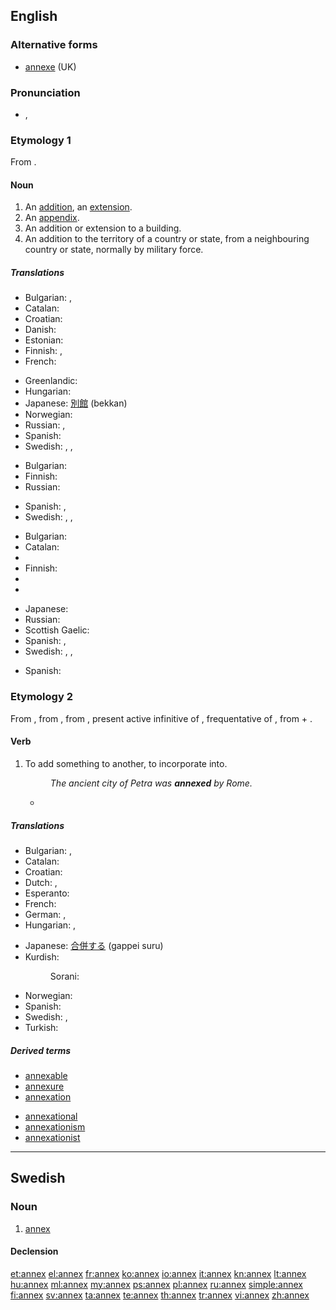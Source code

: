 ==English==

===Alternative forms===
* [[annexe]] (UK)

===Pronunciation===
* {{a|UK}} {{IPA|/ˈæn.ɛks/}}, {{X-SAMPA|/"{n.Eks/}}

===Etymology 1===
From {{etyl|fr|en}} {{term|annexe|lang=fr}}.

====Noun====
{{en-noun|es}}

# An [[addition]], an [[extension]].
# An [[appendix]].
# An addition or extension to a building.
# An addition to the territory of a country or state, from a neighbouring country or state, normally by military force.

=====Translations=====
{{trans-top|addition, an extension}}
* Bulgarian: {{t|bg|прибавка}},  {{t|bg|допълнение}}
* Catalan: {{t|ca|annex|m}}
* Croatian: {{t-|hr|aneks|m}}
* Danish: {{t|da|bilag}}
* Estonian: {{t-|et|lisa}}
* Finnish: {{t|fi|lisäys}}, {{t|fi|laajennus}}
* French: {{t+|fr|annexe}}
{{trans-mid}}
* Greenlandic: {{t|kl|bilagi}}
* Hungarian: {{t+|hu|függelék}}
* Japanese: [[別館]] (bekkan)
* Norwegian: {{t+|no|anneks}}
* Russian: {{t|ru|прибавка|f|tr=pribávka|sc=Cyrl}}, {{t|ru|дополнение|n|tr=dopolnénije|sc=Cyrl}}
* Spanish: {{t+|es|anexo|m}}
* Swedish: {{t+|sv|annex}}, {{t|sv|tillägg}}, {{t-|sv|bilaga}}
{{trans-bottom}}

{{trans-top|appendix}}
* Bulgarian: {{t+|bg|приложение}}
* Finnish: {{t|fi|liite}}
* Russian: {{t|ru|приложение|n|tr=priložénije|sc=Cyrl}}
{{trans-mid}}
* Spanish: {{t+|es|apéndice|m}}, {{t+|es|extensión|f}}
* Swedish: {{t+|sv|appendix}}, {{t|sv|tillägg}}, {{t-|sv|bilaga}}
{{trans-bottom}}

{{trans-top|addition or extension to a building}}
* Bulgarian: {{t|bg|пристройка}}
* Catalan: {{t|ca|annex|m}}
* {{trreq|Dutch}}
* Finnish: {{t|fi|lisärakennus}}
* {{trreq|French}}
* {{trreq|German}}
{{trans-mid}}
* Japanese: {{t|ja|別館|tr=べっかん, bekkan|sc=Jpan}}
* Russian: {{t|ru|пристройка|f|tr=pristrójka|sc=Cyrl}}
* Scottish Gaelic: {{t|gd|ath-thaigh|m}}
* Spanish: {{t+|es|anexo|m}}, {{t+|es|pabellón|m}}
* Swedish: {{t+|sv|annex}}, {{t|sv|tillbyggnad}}, {{t|sv|flygel}}
{{trans-bottom}}

{{trans-top|addition of territory}}
* Spanish: {{t+|es|anexión|f}}
{{trans-mid}}
{{trans-bottom}}

===Etymology 2===
From {{etyl|enm|en}}, from {{etyl|fro|en}} {{term|annexer||lang=fro|to join}}, from {{etyl|ML.}} {{term|annexare|annexāre|lang=la}}, present active infinitive of {{term|annexo|annexō|lang=la}}, frequentative of {{etyl|la|en}} {{term|annecto|annectō|bind to|lang=la}}, from {{term|ad||to|lang=la}} + {{term|necto|nectō|tie, bind|lang=la}}.

====Verb====
{{en-verb|annex|es}}

# To add something to another, to incorporate into.
#: ''The ancient city of Petra was '''annexed''' by Rome.''
#* {{quote-book|title=[[W:Huế|Wikipedia:Syngman Rhee]] | year=2009 | passage= ''In 1910, he returned to Korea, which had by this time been '''annexed''' by Japan.'' }}

=====Translations=====
{{trans-top|To add something to another, to incorporate into}}
* Bulgarian: {{t|bg|присъединявам}},  {{t|bg|прибавям}}
* Catalan: {{t|ca|annexar}}
* Croatian: {{t-|hr|anektirati}}
* Dutch: {{t+|nl|annexeren}},  {{t+|nl|inlijven}}
* Esperanto: {{t|eo|aneksi}}
* French: {{t+|fr|annexer}}
* German: {{t+|de|annektieren}}, {{t|de|Annex|m}}
* Hungarian: {{t|hu|hozzácsatol}}, {{t-|hu|annektál}}
{{trans-mid}}
* Japanese: [[合併する]] (gappei suru)
* Kurdish:
*: Sorani: {{t|ku|خستنه‌ سه‌ر|tr=xistine ser|sc=ku-Arab}}
* Norwegian: {{t|no|annektere}}
* Spanish: {{t-|es|anexar}}
* Swedish: {{t|sv|införliva}}, {{t|sv|annektera}}
* Turkish: {{t+|tr|ek}}
{{trans-bottom}}

=====Derived terms=====
{{der-top}}
* [[annexable]]
* [[annexure]]
* [[annexation]]
{{der-mid}}
* [[annexational]]
* [[annexationism]]
* [[annexationist]]
{{der-bottom}}

----

==Swedish==

===Noun===
{{sv-noun|g=n}}

# [[#English|annex]]

====Declension====
{{sv-noun-n-zero|genitive=}}

[[et:annex]]
[[el:annex]]
[[fr:annex]]
[[ko:annex]]
[[io:annex]]
[[it:annex]]
[[kn:annex]]
[[lt:annex]]
[[hu:annex]]
[[ml:annex]]
[[my:annex]]
[[ps:annex]]
[[pl:annex]]
[[ru:annex]]
[[simple:annex]]
[[fi:annex]]
[[sv:annex]]
[[ta:annex]]
[[te:annex]]
[[th:annex]]
[[tr:annex]]
[[vi:annex]]
[[zh:annex]]